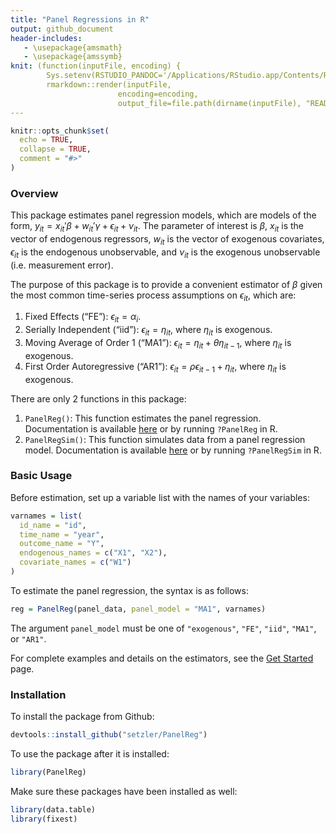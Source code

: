 ```yaml
---
title: "Panel Regressions in R" 
output: github_document
header-includes:
   - \usepackage{amsmath}
   - \usepackage{amssymb}
knit: (function(inputFile, encoding) {
        Sys.setenv(RSTUDIO_PANDOC='/Applications/RStudio.app/Contents/Resources/app/quarto/bin/tools');
        rmarkdown::render(inputFile,
                        encoding=encoding, 
                        output_file=file.path(dirname(inputFile), "README.md")) })
--- 
```



```r
knitr::opts_chunk$set(
  echo = TRUE,
  collapse = TRUE,
  comment = "#>"
)
```

### Overview

This package estimates panel regression models, which are models of the form, $y_{it} = x_{it}' \beta + w_{it}' \gamma + \epsilon_{it} + \nu_{it}$. The parameter of interest is $\beta$, $x_{it}$ is the vector of endogenous regressors, $w_{it}$ is the vector of exogenous covariates, $\epsilon_{it}$ is the endogenous unobservable, and $\nu_{it}$ is the exogenous unobservable (i.e. measurement error).

The purpose of this package is to provide a convenient estimator of $\beta$ given the most common time-series process assumptions on $\epsilon_{it}$, which are:

1. Fixed Effects ("FE"): $\epsilon_{it} = \alpha_i$.
2. Serially Independent ("iid"): $\epsilon_{it} = \eta_{it}$, where $\eta_{it}$ is exogenous.
3. Moving Average of Order 1 ("MA1"): $\epsilon_{it} = \eta_{it} + \theta \eta_{it-1}$, where $\eta_{it}$ is exogenous.
4. First Order Autoregressive  ("AR1"): $\epsilon_{it} = \rho \epsilon_{it-1} + \eta_{it}$, where $\eta_{it}$ is exogenous.


There are only 2 functions in this package:

1. `PanelReg()`: This function estimates the panel regression. Documentation is available [here](https://setzler.github.io/PanelReg/reference/PanelReg.html) or by running `?PanelReg` in R.
2. `PanelRegSim()`: This function simulates data from a panel regression model. Documentation is available [here](https://setzler.github.io/PanelReg/reference/PanelRegSim.html) or by running `?PanelRegSim` in R.



### Basic Usage

Before estimation, set up a variable list with the names of your variables:

```r
varnames = list(
  id_name = "id",
  time_name = "year",
  outcome_name = "Y",
  endogenous_names = c("X1", "X2"),
  covariate_names = c("W1")
)
``` 

To estimate the panel regression, the syntax is as follows:

```r
reg = PanelReg(panel_data, panel_model = "MA1", varnames)
```

The argument `panel_model` must be one of `"exogenous"`, `"FE"`, `"iid"`, `"MA1"`, or `"AR1"`. 

For complete examples and details on the estimators, see the [Get Started](https://setzler.github.io/PanelReg/articles/PanelReg.html) page.


### Installation


To install the package from Github:

```r
devtools::install_github("setzler/PanelReg")
```

To use the package after it is installed:

```r
library(PanelReg)
```

Make sure these packages have been installed as well:

```r
library(data.table)
library(fixest)
```

